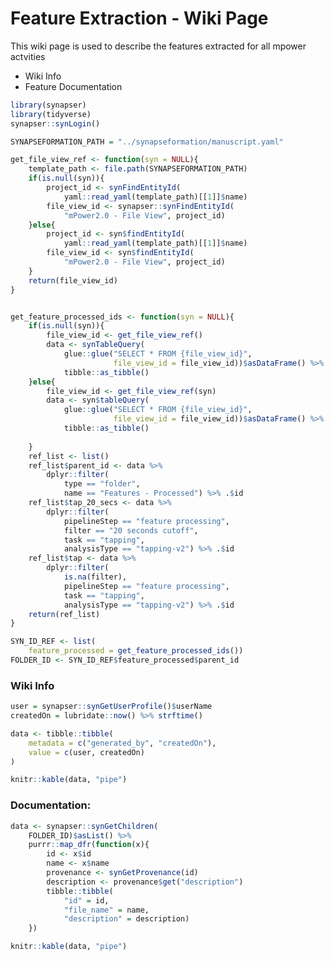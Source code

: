 # Feature Extraction - Wiki Page

This wiki page is used to describe the features extracted for all mpower actvities

* Wiki Info
* Feature Documentation

```r
library(synapser)
library(tidyverse)
synapser::synLogin()
```

```r
SYNAPSEFORMATION_PATH = "../synapseformation/manuscript.yaml"
```


```r
get_file_view_ref <- function(syn = NULL){
    template_path <- file.path(SYNAPSEFORMATION_PATH)
    if(is.null(syn)){
        project_id <- synFindEntityId(
            yaml::read_yaml(template_path)[[1]]$name)
        file_view_id <- synapser::synFindEntityId(
            "mPower2.0 - File View", project_id)
    }else{
        project_id <- syn$findEntityId(
            yaml::read_yaml(template_path)[[1]]$name)
        file_view_id <- syn$findEntityId(
            "mPower2.0 - File View", project_id)
    }
    return(file_view_id)
}


get_feature_processed_ids <- function(syn = NULL){
    if(is.null(syn)){
        file_view_id <- get_file_view_ref()
        data <- synTableQuery(
            glue::glue("SELECT * FROM {file_view_id}", 
                       file_view_id = file_view_id))$asDataFrame() %>%
            tibble::as_tibble()
    }else{
        file_view_id <- get_file_view_ref(syn)
        data <- syn$tableQuery(
            glue::glue("SELECT * FROM {file_view_id}", 
                       file_view_id = file_view_id))$asDataFrame() %>%
            tibble::as_tibble()
        
    }
    ref_list <- list()
    ref_list$parent_id <- data %>%
        dplyr::filter(
            type == "folder",
            name == "Features - Processed") %>% .$id
    ref_list$tap_20_secs <- data %>%
        dplyr::filter(
            pipelineStep == "feature processing",
            filter == "20 seconds cutoff",
            task == "tapping",
            analysisType == "tapping-v2") %>% .$id
    ref_list$tap <- data %>%
        dplyr::filter(
            is.na(filter),
            pipelineStep == "feature processing",
            task == "tapping",
            analysisType == "tapping-v2") %>% .$id
    return(ref_list)
}
```


```r
SYN_ID_REF <- list(
    feature_processed = get_feature_processed_ids())
FOLDER_ID <- SYN_ID_REF$feature_processed$parent_id
```

### Wiki Info
```r
user = synapser::synGetUserProfile()$userName
createdOn = lubridate::now() %>% strftime()

data <- tibble::tibble(
    metadata = c("generated_by", "createdOn"),
    value = c(user, createdOn)
)

knitr::kable(data, "pipe")
```


### Documentation:
```r
data <- synapser::synGetChildren(
    FOLDER_ID)$asList() %>%
    purrr::map_dfr(function(x){
        id <- x$id
        name <- x$name
        provenance <- synGetProvenance(id)
        description <- provenance$get("description")
        tibble::tibble(
            "id" = id,
            "file_name" = name,
            "description" = description)
    })

knitr::kable(data, "pipe")
```